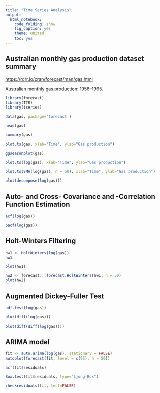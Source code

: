 ```yaml
---
title: "Time Series Analysis"
output:
  html_notebook:
    code_folding: show
    fig_caption: yes
    theme: united
    toc: yes
---
```


## Australian monthly gas production dataset summary

[https://rdrr.io/cran/forecast/man/gas.html](https://rdrr.io/cran/forecast/man/gas.html)

Australian monthly gas production: 1956–1995.

```r
library(forecast)
library(TTR)
library(tseries)
```

```r
data(gas, package='forecast')
```

```r
head(gas)
```

```r
summary(gas)
```

```r
plot.ts(gas, xlab="Time", ylab="Gas production")
```

```r
ggseasonplot(gas)
```

```r
plot.ts(log(gas), xlab="Time", ylab="Gas production")
```

```r
plot.ts(SMA(log(gas), n = 50), xlab="Time", ylab="Gas production")
```

```r
plot(decompose(log(gas)))
```

## Auto- and Cross- Covariance and -Correlation Function Estimation

```r
acf(log(gas))
```

```r
pacf(log(gas))
```

## Holt-Winters Filtering

```r
hw1 <- HoltWinters(log(gas))
hw1
```

```r
plot(hw1)
```

```r
hw2 <- forecast:::forecast.HoltWinters(hw1, h = 50)
plot(hw2)
```

## Augmented Dickey-Fuller Test

```r
adf.test(log(gas))
```

```r
plot(diff(log(gas)))
```

```r
plot(diff(diff(log(gas))))
```

## ARIMA model

```r
fit <- auto.arima(log(gas), stationary = FALSE)
autoplot(forecast(fit, level = c(95), h = 50))
```

```r
acf(fit$residuals)
```

```r
Box.test(fit$residuals, type="Ljung-Box")
```

```r
checkresiduals(fit, test=FALSE)
```